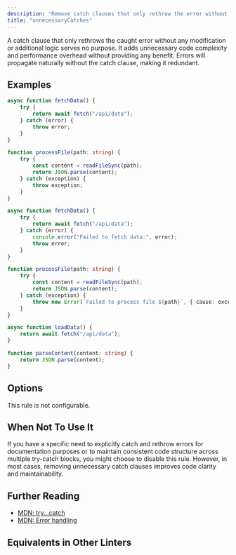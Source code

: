 ```yaml
---
description: "Remove catch clauses that only rethrow the error without modification."
title: "unnecessaryCatches"
---
```



<RuleSummary plugin="ts" rule="unnecessaryCatches" />

A catch clause that only rethrows the caught error without any modification or additional logic serves no purpose.
It adds unnecessary code complexity and performance overhead without providing any benefit.
Errors will propagate naturally without the catch clause, making it redundant.

## Examples

<Tabs>
<TabItem label="❌ Incorrect">

```ts
async function fetchData() {
	try {
		return await fetch("/api/data");
	} catch (error) {
		throw error;
	}
}

function processFile(path: string) {
	try {
		const content = readFileSync(path);
		return JSON.parse(content);
	} catch (exception) {
		throw exception;
	}
}
```

</TabItem>
<TabItem label="✅ Correct">

```ts
async function fetchData() {
	try {
		return await fetch("/api/data");
	} catch (error) {
		console.error("Failed to fetch data:", error);
		throw error;
	}
}

function processFile(path: string) {
	try {
		const content = readFileSync(path);
		return JSON.parse(content);
	} catch (exception) {
		throw new Error(`Failed to process file ${path}`, { cause: exception });
	}
}

async function loadData() {
	return await fetch("/api/data");
}

function parseContent(content: string) {
	return JSON.parse(content);
}
```

</TabItem>
</Tabs>

## Options

This rule is not configurable.

## When Not To Use It

If you have a specific need to explicitly catch and rethrow errors for documentation purposes or to maintain consistent code structure across multiple try-catch blocks, you might choose to disable this rule.
However, in most cases, removing unnecessary catch clauses improves code clarity and maintainability.

## Further Reading

- [MDN: try...catch](https://developer.mozilla.org/en-US/docs/Web/JavaScript/Reference/Statements/try...catch)
- [MDN: Error handling](https://developer.mozilla.org/en-US/docs/Web/JavaScript/Guide/Control_flow_and_error_handling#exception_handling_statements)

## Equivalents in Other Linters

<RuleEquivalents pluginId="ts" ruleId="unnecessaryCatches" />
